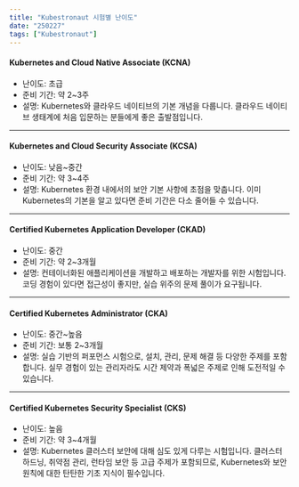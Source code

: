 ```yaml
---
title: "Kubestronaut 시험별 난이도"
date: "250227"
tags: ["Kubestronaut"]
---
```


#### Kubernetes and Cloud Native Associate (KCNA)

- 난이도: 초급
- 준비 기간: 약 2~3주
- 설명: Kubernetes와 클라우드 네이티브의 기본 개념을 다룹니다. 클라우드 네이티브 생태계에 처음 입문하는 분들에게 좋은 출발점입니다.

---

#### Kubernetes and Cloud Security Associate (KCSA)

- 난이도: 낮음~중간
- 준비 기간: 약 3~4주
- 설명: Kubernetes 환경 내에서의 보안 기본 사항에 초점을 맞춥니다. 이미 Kubernetes의 기본을 알고 있다면 준비 기간은 다소 줄어들 수 있습니다.

---

#### Certified Kubernetes Application Developer (CKAD)

- 난이도: 중간
- 준비 기간: 약 2~3개월
- 설명: 컨테이너화된 애플리케이션을 개발하고 배포하는 개발자를 위한 시험입니다. 코딩 경험이 있다면 접근성이 좋지만, 실습 위주의 문제 풀이가 요구됩니다.

---

#### Certified Kubernetes Administrator (CKA)

- 난이도: 중간~높음
- 준비 기간: 보통 2~3개월
- 설명: 실습 기반의 퍼포먼스 시험으로, 설치, 관리, 문제 해결 등 다양한 주제를 포함합니다. 실무 경험이 있는 관리자라도 시간 제약과 폭넓은 주제로 인해 도전적일 수 있습니다.

---

#### Certified Kubernetes Security Specialist (CKS)

- 난이도: 높음
- 준비 기간: 약 3~4개월
- 설명: Kubernetes 클러스터 보안에 대해 심도 있게 다루는 시험입니다. 클러스터 하드닝, 취약점 관리, 런타임 보안 등 고급 주제가 포함되므로, Kubernetes와 보안 원칙에 대한 탄탄한 기초 지식이 필수입니다.
